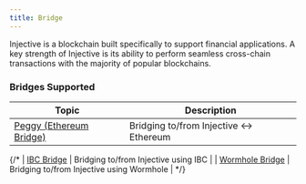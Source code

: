 ```yaml
---
title: Bridge
---
```


Injective is a blockchain built specifically to support financial applications. A key strength of Injective is its ability to perform seamless cross-chain transactions with the majority of popular blockchains.

### Bridges Supported

| Topic                                  | Description                               |
| -------------------------------------- | ----------------------------------------- |
| [Peggy (Ethereum Bridge)](ethereum.md) | Bridging to/from Injective ↔ Ethereum   |

{/* 
| [IBC Bridge](ibc.md)                   | Bridging to/from Injective using IBC      |
| [Wormhole Bridge](wormhole.md)         | Bridging to/from Injective using Wormhole |
*/}
